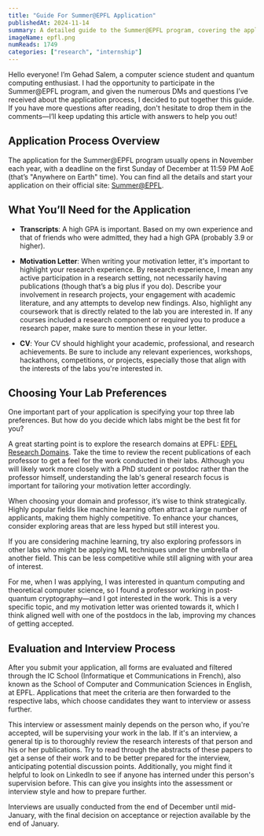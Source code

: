 ```yaml
---
title: "Guide For Summer@EPFL Application"
publishedAt: 2024-11-14
summary: A detailed guide to the Summer@EPFL program, covering the application process, tips for writing a standout motivation letter, choosing lab preferences, and preparing for evaluations or interviews.
imageName: epfl.png
numReads: 1749
categories: ["research", "internship"]
---
```


Hello everyone! I’m Gehad Salem, a computer science student and quantum computing enthusiast. I had the opportunity to participate in the Summer@EPFL program, and given the numerous DMs and questions I’ve received about the application process, I decided to put together this guide. If you have more questions after reading, don't hesitate to drop them in the comments—I’ll keep updating this article with answers to help you out!

## Application Process Overview

The application for the Summer@EPFL program usually opens in November each year, with a deadline on the first Sunday of December at 11:59 PM AoE (that’s "Anywhere on Earth" time). You can find all the details and start your application on their official site: [Summer@EPFL](https://summer.epfl.ch/).

## What You’ll Need for the Application

- **Transcripts**: A high GPA is important. Based on my own experience and that of friends who were admitted, they had a high GPA (probably 3.9 or higher).
  
- **Motivation Letter**: When writing your motivation letter, it's important to highlight your research experience. By research experience, I mean any active participation in a research setting, not necessarily having publications (though that’s a big plus if you do). Describe your involvement in research projects, your engagement with academic literature, and any attempts to develop new findings. Also, highlight any coursework that is directly related to the lab you are interested in. If any courses included a research component or required you to produce a research paper, make sure to mention these in your letter.

- **CV**: Your CV should highlight your academic, professional, and research achievements. Be sure to include any relevant experiences, workshops, hackathons, competitions, or projects, especially those that align with the interests of the labs you're interested in.

## Choosing Your Lab Preferences

One important part of your application is specifying your top three lab preferences. But how do you decide which labs might be the best fit for you?

A great starting point is to explore the research domains at EPFL: [EPFL Research Domains](https://www.epfl.ch/schools/ic/research/domains/). Take the time to review the recent publications of each professor to get a feel for the work conducted in their labs. Although you will likely work more closely with a PhD student or postdoc rather than the professor himself, understanding the lab's general research focus is important for tailoring your motivation letter accordingly.

When choosing your domain and professor, it’s wise to think strategically. Highly popular fields like machine learning often attract a large number of applicants, making them highly competitive. To enhance your chances, consider exploring areas that are less hyped but still interest you. 

If you are considering machine learning, try also exploring professors in other labs who might be applying ML techniques under the umbrella of another field. This can be less competitive while still aligning with your area of interest.

For me, when I was applying, I was interested in quantum computing and theoretical computer science, so I found a professor working in post-quantum cryptography—and I got interested in the work. This is a very specific topic, and my motivation letter was oriented towards it, which I think aligned well with one of the postdocs in the lab, improving my chances of getting accepted.

## Evaluation and Interview Process

After you submit your application, all forms are evaluated and filtered through the IC School (Informatique et Communications in French), also known as the School of Computer and Communication Sciences in English, at EPFL. Applications that meet the criteria are then forwarded to the respective labs, which choose candidates they want to interview or assess further.

This interview or assessment mainly depends on the person who, if you're accepted, will be supervising your work in the lab. If it's an interview, a general tip is to thoroughly review the research interests of that person and his or her publications. Try to read through the abstracts of these papers to get a sense of their work and to be better prepared for the interview, anticipating potential discussion points. Additionally, you might find it helpful to look on LinkedIn to see if anyone has interned under this person's supervision before. This can give you insights into the assessment or interview style and how to prepare further.

Interviews are usually conducted from the end of December until mid-January, with the final decision on acceptance or rejection available by the end of January.
